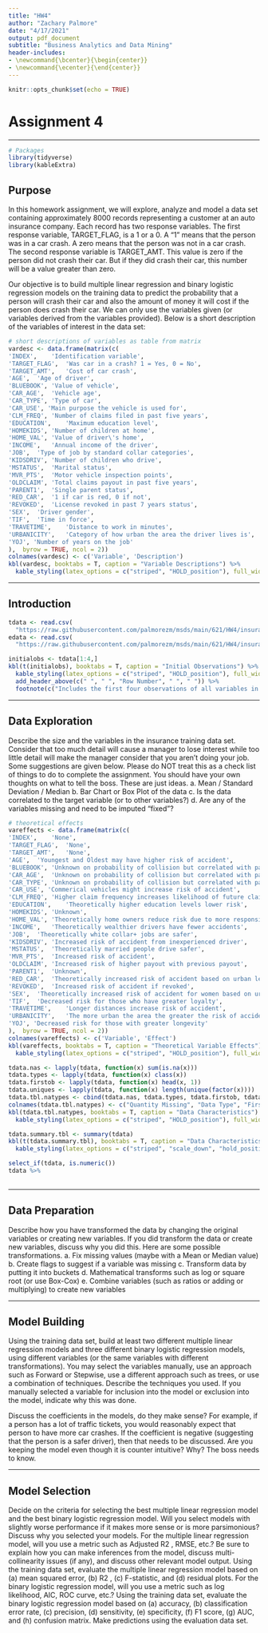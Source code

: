 ```yaml
---
title: "HW4"
author: "Zachary Palmore"
date: "4/17/2021"
output: pdf_document
subtitle: "Business Analytics and Data Mining"
header-includes: 
- \newcommand{\bcenter}{\begin{center}}
- \newcommand{\ecenter}{\end{center}}
---
```


```r
knitr::opts_chunk$set(echo = TRUE)
```

\bcenter

# Assignment 4

\ecenter

___

```r
# Packages
library(tidyverse)
library(kableExtra)
```

\newpage

## Purpose 

In this homework assignment, we will explore, analyze and model a data set containing approximately 8000 
records representing a customer at an auto insurance company. Each record has two response variables. The 
first response variable, TARGET_FLAG, is a 1 or a 0. A “1” means that the person was in a car crash. A zero 
means that the person was not in a car crash. The second response variable is TARGET_AMT. This value is zero 
if the person did not crash their car. But if they did crash their car, this number will be a value greater than zero.

Our objective is to build multiple linear regression and binary logistic regression models on the training data 
to predict the probability that a person will crash their car and also the amount of money it will cost if the person 
does crash their car. We can only use the variables given (or variables derived from the variables 
provided). Below is a short description of the variables of interest in the data set:



```r
# short descriptions of variables as table from matrix
vardesc <- data.frame(matrix(c(
'INDEX',	'Identification variable',
'TARGET_FLAG',	'Was car in a crash? 1 = Yes, 0 = No',
'TARGET_AMT',	'Cost of car crash',
'AGE',	'Age of driver',
'BLUEBOOK',	'Value of vehicle',
'CAR_AGE',	'Vehicle age',
'CAR_TYPE',	'Type of car',
'CAR_USE', 'Main purpose the vehicle is used for',
'CLM_FREQ',	'Number of claims filed in past five years',
'EDUCATION',	'Maximum education level',
'HOMEKIDS',	'Number of children at home',
'HOME_VAL',	'Value of driver\'s home',
'INCOME',	'Annual income of the driver',
'JOB',	'Type of job by standard collar categories',
'KIDSDRIV',	'Number of children who drive',
'MSTATUS',	'Marital status',
'MVR_PTS',	'Motor vehicle inspection points',
'OLDCLAIM',	'Total claims payout in past five years',
'PARENT1',	'Single parent status',
'RED_CAR',	'1 if car is red, 0 if not',
'REVOKED',	'License revoked in past 7 years status',
'SEX',	'Driver gender',
'TIF',	'Time in force',
'TRAVETIME',	'Distance to work in minutes',
'URBANICITY',	'Category of how urban the area the driver lives is',
'YOJ', 'Number of years on the job'
),  byrow = TRUE, ncol = 2))
colnames(vardesc) <- c('Variable', 'Description')
kbl(vardesc, booktabs = T, caption = "Variable Descriptions") %>%
  kable_styling(latex_options = c("striped", "HOLD_position"), full_width = F)
```



___


\newpage


## Introduction



```r
tdata <- read.csv(
  "https://raw.githubusercontent.com/palmorezm/msds/main/621/HW4/insurance_training_data.csv")
edata <- read.csv(
  "https://raw.githubusercontent.com/palmorezm/msds/main/621/HW4/insurance-evaluation-data.csv")
```



```r
initialobs <- tdata[1:4,]
kbl(t(initialobs), booktabs = T, caption = "Initial Observations") %>%
  kable_styling(latex_options = c("striped", "HOLD_position"), full_width = F) %>%
  add_header_above(c(" ", " ", "Row Number", " ", " ")) %>%
  footnote(c("Includes the first four observations of all variables in the data"))
```



___



\newpage



## Data Exploration

Describe the size and the variables in the insurance training data set. Consider that too much detail will cause a 
manager to lose interest while too little detail will make the manager consider that you aren’t doing your job. Some 
suggestions are given below. Please do NOT treat this as a check list of things to do to complete the assignment. 
You should have your own thoughts on what to tell the boss. These are just ideas.
a. Mean / Standard Deviation / Median
b. Bar Chart or Box Plot of the data
c. Is the data correlated to the target variable (or to other variables?)
d. Are any of the variables missing and need to be imputed “fixed”?


```r
# theoretical effects
vareffects <- data.frame(matrix(c(
'INDEX',	'None',
'TARGET_FLAG',	'None',
'TARGET_AMT',	'None',
'AGE',	'Youngest and Oldest may have higher risk of accident',
'BLUEBOOK',	'Unknown on probability of collision but correlated with payout',
'CAR_AGE',	'Unknown on probability of collision but correlated with payout',
'CAR_TYPE',	'Unknown on probability of collision but correlated with payout',
'CAR_USE', 'Commerical vehicles might increase risk of accident',
'CLM_FREQ',	'Higher claim frequency increases likelihood of future claims',
'EDUCATION',	'Theoretically higher education levels lower risk',
'HOMEKIDS',	'Unknown',
'HOME_VAL',	'Theoretically home owners reduce risk due to more responsible driving',
'INCOME',	'Theoretically wealthier drivers have fewer accidents',
'JOB',	'Theoretically white collar+ jobs are safer',
'KIDSDRIV',	'Increased risk of accident from inexperienced driver',
'MSTATUS',	'Theoretically married people drive safer',
'MVR_PTS',	'Increased risk of accident',
'OLDCLAIM',	'Increased risk of higher payout with previous payout',
'PARENT1',	'Unknown',
'RED_CAR',	'Theoretically increased risk of accident based on urban legend',
'REVOKED',	'Increased risk of accident if revoked',
'SEX',	'Theoretically increased risk of accident for women based on urban legend',
'TIF',	'Decreased risk for those who have greater loyalty',
'TRAVETIME',	'Longer distances increase risk of accident',
'URBANICITY',	'The more urban the area the greater the risk of accident',
'YOJ', 'Decreased risk for those with greater longevity'
),  byrow = TRUE, ncol = 2))
colnames(vareffects) <- c('Variable', 'Effect')
kbl(vareffects, booktabs = T, caption = "Theoretical Variable Effects") %>%
  kable_styling(latex_options = c("striped", "HOLD_position"), full_width = F)
```



```r
tdata.nas <- lapply(tdata, function(x) sum(is.na(x)))
tdata.types <- lapply(tdata, function(x) class(x))
tdata.firstob <- lapply(tdata, function(x) head(x, 1))
tdata.uniques <- lapply(tdata, function(x) length(unique(factor(x))))
tdata.tbl.natypes <- cbind(tdata.nas, tdata.types, tdata.firstob, tdata.uniques) 
colnames(tdata.tbl.natypes) <- c("Quantity Missing", "Data Type", "First Observation", "Unique Factors")
kbl(tdata.tbl.natypes, booktabs = T, caption = "Data Characteristics") %>%
  kable_styling(latex_options = c("striped", "HOLD_position"), full_width = F)
```




```r
tdata.summary.tbl <- summary(tdata)
kbl(t(tdata.summary.tbl), booktabs = T, caption = "Data Characteristics") %>%
  kable_styling(latex_options = c("striped", "scale_down", "hold_position"), full_width = F)
```



```r
select_if(tdata, is.numeric())
tdata %>% 
  
```





















___



\newpage



## Data Preparation

Describe how you have transformed the data by changing the original variables or creating new variables. If you
did transform the data or create new variables, discuss why you did this. Here are some possible transformations.
a. Fix missing values (maybe with a Mean or Median value)
b. Create flags to suggest if a variable was missing
c. Transform data by putting it into buckets
d. Mathematical transforms such as log or square root (or use Box-Cox)
e. Combine variables (such as ratios or adding or multiplying) to create new variables



___


\newpage


## Model Building

Using the training data set, build at least two different multiple linear regression models and three different binary 
logistic regression models, using different variables (or the same variables with different transformations). You 
may select the variables manually, use an approach such as Forward or Stepwise, use a different approach such 
as trees, or use a combination of techniques. Describe the techniques you used. If you manually selected a 
variable for inclusion into the model or exclusion into the model, indicate why this was done.

Discuss the coefficients in the models, do they make sense? For example, if a person has a lot of traffic tickets, 
you would reasonably expect that person to have more car crashes. If the coefficient is negative (suggesting that 
the person is a safer driver), then that needs to be discussed. Are you keeping the model even though it is counter 
intuitive? Why? The boss needs to know.


___


\newpage


## Model Selection

Decide on the criteria for selecting the best multiple linear regression model and the best binary logistic regression 
model. Will you select models with slightly worse performance if it makes more sense or is more parsimonious? 
Discuss why you selected your models. 
For the multiple linear regression model, will you use a metric such as Adjusted R2
, RMSE, etc.? Be sure to 
explain how you can make inferences from the model, discuss multi-collinearity issues (if any), and discuss other 
relevant model output. Using the training data set, evaluate the multiple linear regression model based on (a) 
mean squared error, (b) R2
, (c) F-statistic, and (d) residual plots. For the binary logistic regression model, will you 
use a metric such as log likelihood, AIC, ROC curve, etc.? Using the training data set, evaluate the binary logistic 
regression model based on (a) accuracy, (b) classification error rate, (c) precision, (d) sensitivity, (e) specificity, (f) 
F1 score, (g) AUC, and (h) confusion matrix. Make predictions using the evaluation data set.















